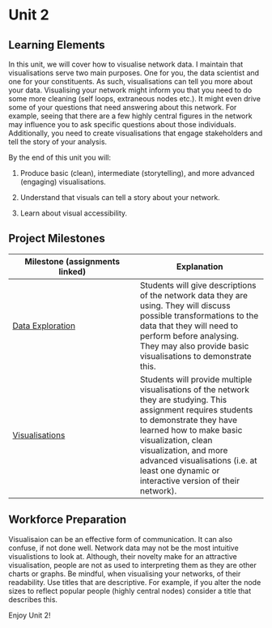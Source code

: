 # Unit 2

## Learning Elements

In this unit, we will cover how to visualise network data. I maintain that visualisations serve two main purposes. One for you, the data scientist and one for your constituents. As such, visualisations can tell you more about your data. Visualising your network might inform you that you need to do some more cleaning (self loops, extraneous nodes etc.). It might even drive some of your questions that need answering about this network. For example, seeing that there are a few highly central figures in the network may influence you to ask specific questions about those individuals. Additionally, you need to create visualisations that engage stakeholders and tell the story of your analysis.

By the end of this unit you will:

1.  Produce basic (clean), intermediate (storytelling), and more advanced (engaging) visualisations.

2.  Understand that visuals can tell a story about your network.

3.  Learn about visual accessibility.

## Project Milestones

| Milestone (assignments linked) | Explanation |
|----|----|
| [Data Exploration](A3_Data%20Exploration.qmd) | Students will give descriptions of the network data they are using. They will discuss possible transformations to the data that they will need to perform before analysing. They may also provide basic visualisations to demonstrate this. |
| [Visualisations](A4_Visualisations.qmd) | Students will provide multiple visualisations of the network they are studying. This assignment requires students to demonstrate they have learned how to make basic visualization, clean visualization, and more advanced visualisations (i.e. at least one dynamic or interactive version of their network). |

## Workforce Preparation

Visualisaion can be an effective form of communication. It can also confuse, if not done well. Network data may not be the most intuitive visualistions to look at. Although, their novelty make for an attractive visualisation, people are not as used to interpreting them as they are other charts or graphs. Be mindful, when visualising your networks, of their readability. Use titles that are descriptive. For example, if you alter the node sizes to reflect popular people (highly central nodes) consider a title that describes this.

Enjoy Unit 2!
